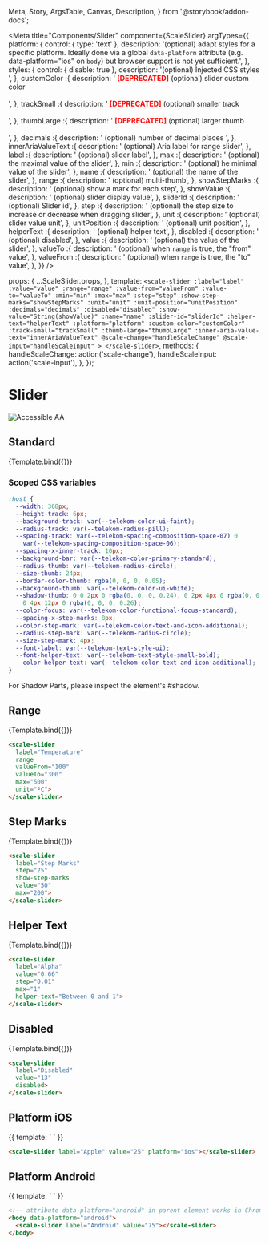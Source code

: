   Meta,
  Story,
  ArgsTable,
  Canvas,
  Description,
} from '@storybook/addon-docs';

<Meta
  title="Components/Slider"
  component={ScaleSlider}
  argTypes={{
    platform: {
      control: { type: 'text' },
      description: '(optional) adapt styles for a specific platform. Ideally done via a global `data-platform` attribute (e.g. data-platform="ios" on `body`) but browser support is not yet sufficient.',
    },
    styles: {
      control: { disable: true },
      description: '(optional) Injected CSS styles ',
    },
    customColor :{
      description: ' <span style="color:red">**[DEPRECATED]**</span> (optional) slider custom color<br/><br/>',
    },
    trackSmall :{
      description: ' <span style="color:red">**[DEPRECATED]**</span> (optional) smaller track<br/><br/>',
    },
    thumbLarge :{
      description: ' <span style="color:red">**[DEPRECATED]**</span> (optional) larger thumb<br/><br/> ',
    },
    decimals :{
      description: ' (optional) number of decimal places  ',
    },
    innerAriaValueText :{
      description: ' (optional) Aria label for range slider',
    },
    label :{
      description: ' (optional) slider label',
    },
    max :{
      description: ' (optional) the maximal value of the slider',
    },
    min :{
      description: ' (optional) he minimal value of the slider',
    },
    name :{
      description: ' (optional) the name of the slider',
    },
    range :{
      description: ' (optional) multi-thumb',
    },
    showStepMarks :{
      description: ' (optional) show a mark for each step',
    },
    showValue :{
      description: ' (optional) slider display value',
    },
    sliderId :{
      description: ' (optional) Slider id',
    },
    step :{
      description: ' (optional) the step size to increase or decrease when dragging slider',
    },
    unit :{
      description: ' (optional) slider value unit',
    },
    unitPosition :{
      description: ' (optional) unit position',
    },
    helperText :{
      description: ' (optional) helper text',
    },
    disabled :{
      description: ' (optional) disabled',
    },
    value :{
      description: ' (optional) the value of the slider',
    },
    valueTo :{
      description: ' (optional) when `range` is true, the "from" value',
    },
    valueFrom :{
      description: ' (optional) when `range` is true, the "to" value',
    },
  }}
/>

  props: {
    ...ScaleSlider.props,
  },
  template: `
    <scale-slider
      :label="label"
      :value="value"
      :range="range"
      :value-from="valueFrom"
      :value-to="valueTo"
      :min="min"
      :max="max"
      :step="step"
      :show-step-marks="showStepMarks"
      :unit="unit"
      :unit-position="unitPosition"
      :decimals="decimals"
      :disabled="disabled"
      :show-value="String(showValue)"
      :name="name"
      :slider-id="sliderId"
      :helper-text="helperText"
      :platform="platform"
      :custom-color="customColor"
      :track-small="trackSmall"
      :thumb-large="thumbLarge"
      :inner-aria-value-text="innerAriaValueText"
      @scale-change="handleScaleChange"
      @scale-input="handleScaleInput"
      >
    </scale-slider>
  `,
  methods: {
    handleScaleChange: action('scale-change'),
    handleScaleInput: action('scale-input'),
  },
});

<div
  style={{
    display: 'inline-flex',
    alignItems: 'center',
    justifyContent: 'space-between',
    width: '100%',
  }}
>
  <h1>Slider</h1>
  <img src="assets/aa.png" alt="Accessible AA" />
</div>

## Standard

<Canvas withSource="none">
  <Story
    name="Standard"
    args={{
      label: 'Standard',
      value: 42,
    }}
  >
    {Template.bind({})}
  </Story>
</Canvas>

<ArgsTable story="Standard" />

### Scoped CSS variables

```css
:host {
  --width: 368px;
  --height-track: 6px;
  --background-track: var(--telekom-color-ui-faint);
  --radius-track: var(--telekom-radius-pill);
  --spacing-track: var(--telekom-spacing-composition-space-07) 0
    var(--telekom-spacing-composition-space-06);
  --spacing-x-inner-track: 10px;
  --background-bar: var(--telekom-color-primary-standard);
  --radius-thumb: var(--telekom-radius-circle);
  --size-thumb: 24px;
  --border-color-thumb: rgba(0, 0, 0, 0.05);
  --background-thumb: var(--telekom-color-ui-white);
  --shadow-thumb: 0 0 2px 0 rgba(0, 0, 0, 0.24), 0 2px 4px 0 rgba(0, 0, 0, 0.24),
    0 4px 12px 0 rgba(0, 0, 0, 0.26);
  --color-focus: var(--telekom-color-functional-focus-standard);
  --spacing-x-step-marks: 8px;
  --color-step-mark: var(--telekom-color-text-and-icon-additional);
  --radius-step-mark: var(--telekom-radius-circle);
  --size-step-mark: 4px;
  --font-label: var(--telekom-text-style-ui);
  --font-helper-text: var(--telekom-text-style-small-bold);
  --color-helper-text: var(--telekom-color-text-and-icon-additional);
}
```

For Shadow Parts, please inspect the element's #shadow.

## Range

<Canvas withSource="none">
  <Story
    name="Range"
    args={{
      label: 'Temperature',
      range: true,
      valueFrom: 180,
      valueTo: 330,
      max: 500,
      unit: 'ºC'
    }}
  >
    {Template.bind({})}
  </Story>
</Canvas>

```html
<scale-slider
  label="Temperature"
  range
  valueFrom="100"
  valueTo="300"
  max="500"
  unit="ºC">
</scale-slider>
```

## Step Marks

<Canvas withSource="none">
  <Story
    name="Step Marks"
    args={{
      label: 'Step Marks',
      step: 25,
      showStepMarks: true,
      value: 50,
      max: 200,
    }}
  >
    {Template.bind({})}
  </Story>
</Canvas>

```html
<scale-slider
  label="Step Marks"
  step="25"
  show-step-marks
  value="50"
  max="200">
</scale-slider>
```

## Helper Text

<Canvas withSource="none">
  <Story
    name="Helper Text"
    args={{
      label: 'Alpha',
      value: 0.66,
      step: 0.01,
      decimals: 2,
      max: 1,
      helperText: 'Between 0 and 1',
    }}
  >
    {Template.bind({})}
  </Story>
</Canvas>

```html
<scale-slider
  label="Alpha"
  value="0.66"
  step="0.01"
  max="1"
  helper-text="Between 0 and 1">
</scale-slider>
```

## Disabled

<Canvas withSource="none">
  <Story
    name="Disabled"
    args={{
      label: 'Disabled',
      value: 13,
      disabled: true,
    }}
  >
    {Template.bind({})}
  </Story>
</Canvas>

```html
<scale-slider
  label="Disabled"
  value="13"
  disabled>
</scale-slider>
```

## Platform iOS

<Canvas withSource="none">
  <Story name="Platform iOS">
    {{
      template: `
        <scale-slider label="iOS" value="25" platform="ios"></scale-slider>
      `
    }}
  </Story>
</Canvas>

```html
<scale-slider label="Apple" value="25" platform="ios"></scale-slider>
```

## Platform Android

<Canvas withSource="none">
  <Story name="Platform Android">
    {{
      template: `
        <scale-slider label="Android" value="75" platform="android"></scale-slider>
      `
    }}
  </Story>
</Canvas>

```html
<!-- attribute data-platform="android" in parent element works in Chrome -->
<body data-platform="android">
  <scale-slider label="Android" value="75"></scale-slider>
</body>
```
